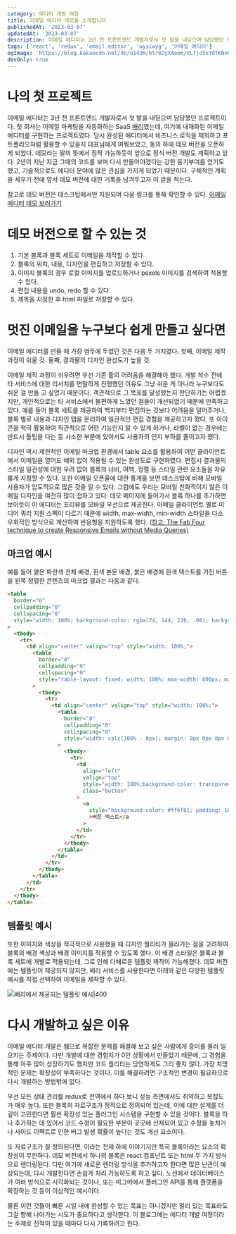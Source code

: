 ```yaml
---
category: 에디터 개발 여정
title: 이메일 에디터 데모를 소개합니다
publishedAt: '2023-03-07'
updatedAt: '2023-03-07'
description: 이메일 에디터는 3년 전 프론트엔드 개발자로서 첫 발을 내딛으며 담당했던 프로젝트이다. 비즈니스 로직 없이 이메일 에디터를 체험할 수 있는 데모 버전을 오픈하게 되었다. 데모라는 말의 뜻에서 짐작 가능하듯이 앞으로 정식 버전 개발도 계획하고 있다.
tags: ['react', 'redux', 'email editor', 'wysiwyg', '이메일 에디터']
ogImage: 'https://blog.kakaocdn.net/dn/oi43m/btr02yXAoom/VLfjo5x3dTKNvKnrYav2rk/img.png'
devOnly: true
---
```


# 나의 첫 프로젝트

이메일 에디터는 3년 전 프론트엔드 개발자로서 첫 발을 내딛으며 담당했던 프로젝트이다. 첫 회사는 이메일 마케팅을 자동화하는 SaaS [배리](https://vary.one)였는데, 여기에 내재화된 이메일 에디터를 구현하는 프로젝트였다. 당시 완성된 에디터에서 비즈니스 로직을 제외하고 포트폴리오처럼 활용할 수 있을지 대표님에게 여쭤보았고, 동의 하에 데모 버전을 오픈하게 되었다. 데모라는 말의 뜻에서 짐작 가능하듯이 앞으로 정식 버전 개발도 계획하고 있다. 2년이 지난 지금 그때의 코드를 보며 다시 만들어야겠다는 강한 동기부여를 얻기도 했고, 기술적으로도 에디터 분야에 많은 관심을 가지게 되었기 때문이다. 구체적인 계획을 세우기 전에 앞서 데모 버전에 대한 기록을 남겨두고자 이 글을 적는다.

참고로 데모 버전은 데스크탑에서만 지원되며 다음 링크를 통해 확인할 수 있다. [이메일 에디터 데모 보러가기](https://danbileee.github.io/vary-code/)

# 데모 버전으로 할 수 있는 것

1. 기본 블록과 블록 세트로 이메일을 제작할 수 있다.
2. 블록의 위치, 내용, 디자인을 편집하고 저장할 수 있다.
3. 이미지 블록의 경우 로컬 이미지를 업로드하거나 pexels 이미지를 검색하여 적용할 수 있다.
4. 편집 내용을 undo, redo 할 수 있다.
5. 제목을 지정한 후 html 파일로 저장할 수 있다.

# 멋진 이메일을 누구보다 쉽게 만들고 싶다면

이메일 에디터를 만들 때 가장 염두에 두었던 것은 다음 두 가지였다. 첫째, 이메일 제작 과정이 쉬울 것. 둘째, 결과물의 디자인 완성도가 높을 것.

이메일 제작 과정이 쉬우려면 우선 기존 툴의 어려움을 해결해야 했다. 개발 착수 전에 타 서비스에 대한 리서치를 면밀하게 진행했던 이유도 그냥 쉬운 게 아니라 누구보다도 쉬운 걸 만들 고 싶었기 때문이다. 객관적으로 그 목표를 달성했는지 판단하기는 어렵겠지만, 개인적으로는 타 서비스에서 불편하게 느꼈던 점들이 개선되었기 때문에 만족하고 있다. 예를 들어 블록 세트를 제공하여 백지부터 편집하는 것보다 어려움을 덜어주거나, 블록 별로 내용과 디자인 탭을 분리하여 일관적인 편집 경험을 제공하고자 했다. 또 아이콘을 적극 활용하여 직관적으로 어떤 기능인지 알 수 있게 하거나, 라벨이 없는 경우에는 반드시 툴팁을 다는 등 사소한 부분에 있어서도 사용자의 인지 부하를 줄이고자 했다.

디자인 역시 제한적인 이메일 마크업 환경에서 table 요소를 활용하여 어떤 클라이언트에서 이메일을 열어도 예외 없이 적용될 수 있는 완성도로 구현하였다. 편집시 결과물의 스타일 일관성에 대한 우려 없이 블록의 너비, 여백, 정렬 등 스타일 관련 요소들을 자유롭게 지정할 수 있다. 또한 이메일 오픈율에 대한 통계를 보면 데스크탑에 비해 모바일 사용자가 압도적으로 많은 것을 알 수 있다. 그럼에도 우리는 모바일 친화적이지 않은 이메일 디자인을 여전히 많이 접하고 있다. 데모 페이지에 들어가서 블록 하나를 추가하면 보이듯이 이 에디터는 프리뷰를 모바일 우선으로 제공한다. 이메일 클라이언트 별로 미디어 쿼리 지원 스펙이 다르기 때문에 width, max-width, min-width 스타일을 다소 우회적인 방식으로 계산하여 반응형을 지원하도록 했다. [(참고: The Fab Four technique to create Responsive Emails without Media Queries)](https://www.freecodecamp.org/news/the-fab-four-technique-to-create-responsive-emails-without-media-queries-baf11fdfa848/)

## 마크업 예시

예를 들어 옅은 파란색 전체 배경, 흰색 본문 배경, 붉은 배경에 흰색 텍스트를 가진 버튼을 왼쪽 정렬한 콘텐츠의 마크업 결과는 다음과 같다.

```html
<table
  border="0"
  cellpadding="0"
  cellspacing="0"
  style="width: 100%; background-color: rgba(74, 144, 226, .08); background-size: cover; background-position: center; background-repeat: no-repeat; background-image: none;"
>
  <tbody>
    <tr>
      <td align="center" valign="top" style="width: 100%;">
        <table
          border="0"
          cellpadding="0"
          cellspacing="0"
          style="table-layout: fixed; width: 100%; max-width: 600px; margin: 0 auto; padding: 0; background-color: white; background-size: cover; background-position: center; background-repeat: no-repeat; background-image: none;"
        >
          <tbody>
            <tr>
              <td align="center" valign="top" style="width: 100%;">
                <table
                  border="0"
                  cellpadding="0"
                  cellspacing="0"
                  style="width: calc(100% - 0px); margin: 0px 0px 0px 0px;"
                >
                  <tbody>
                    <tr>
                      <td
                        align="left"
                        valign="top"
                        style="width: 100%;background-color: transparent; background-size: cover; background-position: center; background-repeat: no-repeat; background-image: none; border-width: 0px; border-style: solid; border-color: transparent; border-radius: 0px; padding: 10px 10px 10px 10px;"
                        class="button"
                      >
                        <a
                          style="background-color: #ff6f61; padding: 10px 40px 10px 40px; color: white; font-family: 'Noto Sans KR', AppleSDGothic, 'apple sd gothic neo', 'noto sans korean', 'noto sans korean regular', 'noto sans cjk kr', 'noto sans cjk', 'nanum gothic', 'malgun gothic', dotum, arial, helvetica, 'MS Gothic', sans-serif; font-size: 14px; font-weight: normal; border-width: 0px; border-style: solid; border-color: transparent; border-radius: 4px; text-decoration: none; text-align: center; display: inline-block;"
                          >버튼 텍스트</a
                        >
                      </td>
                    </tr>
                  </tbody>
                </table>
              </td>
            </tr>
          </tbody>
        </table>
      </td>
    </tr>
  </tbody>
</table>
```

## 템플릿 예시

또한 이미지와 색상을 적극적으로 사용했을 때 디자인 퀄리티가 올라가는 점을 고려하여 블록의 배경 색상과 배경 이미지를 적용할 수 있도록 했다. 이 배경 스타일은 블록과 블록 세트에 개별로 적용되는데, 그로 인해 다채로운 템플릿 제작이 가능해졌다. 데모 버전에는 템플릿이 제공되지 않지만, 배리 서비스를 사용한다면 아래와 같은 다양한 템플릿 예시를 직접 선택하여 이메일을 제작할 수 있다.

![배리에서 제공되는 템플릿 예시|400](https://blog.kakaocdn.net/dn/ljHZ9/btr2m3g63dj/JcjKkBfOtNB6wEVKfMUmzk/img.png)

# 다시 개발하고 싶은 이유

이메일 에디터 개발은 웹으로 복잡한 문제를 해결해 보고 싶은 사람에게 흥미를 불러 일으키는 주제이다. 다만 개발에 대한 경험치가 0인 상황에서 만들었기 때문에, 그 경험을 통해 아주 많이 성장하기도 했지만 코드 퀄리티는 당연하게도 그리 좋지 않다. 가장 치명적인 문제는 확장성이 부족하다는 것이다. 이를 해결하려면 구조적인 변경이 필요하므로 다시 개발하는 방법밖에 없다.

우선 모든 상태 관리를 redux로 전역에서 하다 보니 성능 측면에서도 취약하고 복잡도가 매우 높다. 또한 블록의 자료구조가 정적으로 정의되어 있는데, 이에 대한 설계를 더 깊이 고민한다면 훨씬 확장성 있는 플러그인 시스템을 구현할 수 있을 것이다. 블록을 하나 추가하는 데 있어서 코드 수정이 필요한 부분이 곳곳에 산재되어 있고 수정을 놓치거나 사이드 이펙트로 인한 버그 발생 확률이 높다는 것도 개선 요소이다.

또 자료구조가 잘 정의된다면, 이라는 전제 하에 이야기지만 특히 블록이라는 요소의 확장성이 무한하다. 데모 버전에서 하나의 블록은 react 컴포넌트 또는 html 두 가지 방식으로 렌더링된다. 다만 여기에 새로운 렌더링 방식을 추가하고자 한다면 많은 난관이 예상되는데, 다시 개발한다면 손쉽게 처리 가능하도록 하고 싶다. 노션에서 데이터베이스가 여러 방식으로 시각화되는 것이나, 또는 피그마에서 플러그인 API를 통해 플랫폼을 확장하는 것 등이 이상적인 예시이다.

물론 이런 것들이 빠른 시일 내에 완성할 수 있는 목표는 아니겠지만 멀리 있는 목표라도 그걸 향해 나아가는 시도가 중요하다고 생각한다. 이 블로그에는 에디터 개발 여정이라는 주제로 진척이 있을 때마다 다시 기록하려고 한다.
